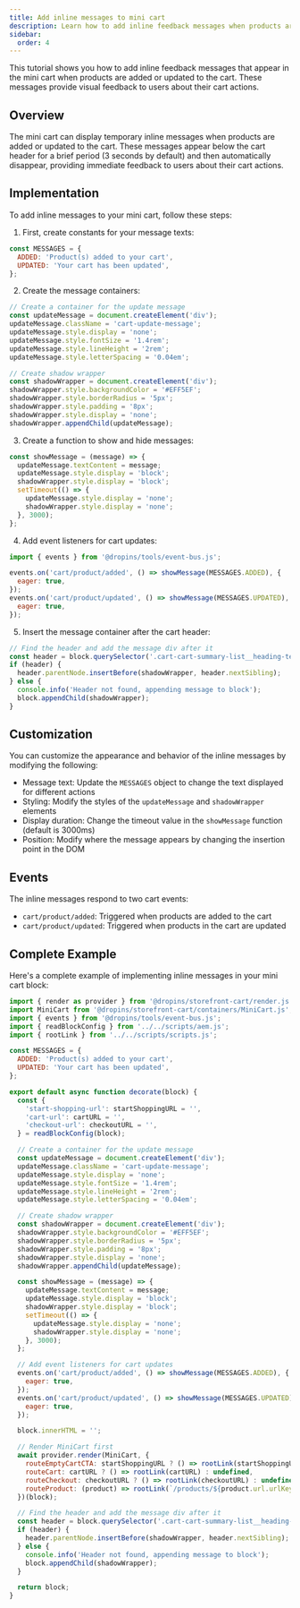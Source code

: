 ```yaml
---
title: Add inline messages to mini cart
description: Learn how to add inline feedback messages when products are added or updated in the mini cart.
sidebar:
  order: 4
---
```



This tutorial shows you how to add inline feedback messages that appear in the mini cart when products are added or updated to the cart. These messages provide visual feedback to users about their cart actions.

## Overview

The mini cart can display temporary inline messages when products are added or updated to the cart. These messages appear below the cart header for a brief period (3 seconds by default) and then automatically disappear, providing immediate feedback to users about their cart actions.

## Implementation

To add inline messages to your mini cart, follow these steps:

1. First, create constants for your message texts:

```javascript
const MESSAGES = {
  ADDED: 'Product(s) added to your cart',
  UPDATED: 'Your cart has been updated',
};
```

2. Create the message containers:

```javascript
// Create a container for the update message
const updateMessage = document.createElement('div');
updateMessage.className = 'cart-update-message';
updateMessage.style.display = 'none';
updateMessage.style.fontSize = '1.4rem';
updateMessage.style.lineHeight = '2rem';
updateMessage.style.letterSpacing = '0.04em';

// Create shadow wrapper
const shadowWrapper = document.createElement('div');
shadowWrapper.style.backgroundColor = '#EFF5EF';
shadowWrapper.style.borderRadius = '5px';
shadowWrapper.style.padding = '8px';
shadowWrapper.style.display = 'none';
shadowWrapper.appendChild(updateMessage);
```

3. Create a function to show and hide messages:

```javascript
const showMessage = (message) => {
  updateMessage.textContent = message;
  updateMessage.style.display = 'block';
  shadowWrapper.style.display = 'block';
  setTimeout(() => {
    updateMessage.style.display = 'none';
    shadowWrapper.style.display = 'none';
  }, 3000);
};
```

4. Add event listeners for cart updates:

```javascript
import { events } from '@dropins/tools/event-bus.js';

events.on('cart/product/added', () => showMessage(MESSAGES.ADDED), {
  eager: true,
});
events.on('cart/product/updated', () => showMessage(MESSAGES.UPDATED), {
  eager: true,
});
```

5. Insert the message container after the cart header:

```javascript
// Find the header and add the message div after it
const header = block.querySelector('.cart-cart-summary-list__heading-text');
if (header) {
  header.parentNode.insertBefore(shadowWrapper, header.nextSibling);
} else {
  console.info('Header not found, appending message to block');
  block.appendChild(shadowWrapper);
}
```

## Customization

You can customize the appearance and behavior of the inline messages by modifying the following:

- Message text: Update the `MESSAGES` object to change the text displayed for different actions
- Styling: Modify the styles of the `updateMessage` and `shadowWrapper` elements
- Display duration: Change the timeout value in the `showMessage` function (default is 3000ms)
- Position: Modify where the message appears by changing the insertion point in the DOM

## Events

The inline messages respond to two cart events:

- `cart/product/added`: Triggered when products are added to the cart
- `cart/product/updated`: Triggered when products in the cart are updated

## Complete Example

Here's a complete example of implementing inline messages in your mini cart block:

```javascript
import { render as provider } from '@dropins/storefront-cart/render.js';
import MiniCart from '@dropins/storefront-cart/containers/MiniCart.js';
import { events } from '@dropins/tools/event-bus.js';
import { readBlockConfig } from '../../scripts/aem.js';
import { rootLink } from '../../scripts/scripts.js';

const MESSAGES = {
  ADDED: 'Product(s) added to your cart',
  UPDATED: 'Your cart has been updated',
};

export default async function decorate(block) {
  const {
    'start-shopping-url': startShoppingURL = '',
    'cart-url': cartURL = '',
    'checkout-url': checkoutURL = '',
  } = readBlockConfig(block);

  // Create a container for the update message
  const updateMessage = document.createElement('div');
  updateMessage.className = 'cart-update-message';
  updateMessage.style.display = 'none';
  updateMessage.style.fontSize = '1.4rem';
  updateMessage.style.lineHeight = '2rem';
  updateMessage.style.letterSpacing = '0.04em';

  // Create shadow wrapper
  const shadowWrapper = document.createElement('div');
  shadowWrapper.style.backgroundColor = '#EFF5EF';
  shadowWrapper.style.borderRadius = '5px';
  shadowWrapper.style.padding = '8px';
  shadowWrapper.style.display = 'none';
  shadowWrapper.appendChild(updateMessage);

  const showMessage = (message) => {
    updateMessage.textContent = message;
    updateMessage.style.display = 'block';
    shadowWrapper.style.display = 'block';
    setTimeout(() => {
      updateMessage.style.display = 'none';
      shadowWrapper.style.display = 'none';
    }, 3000);
  };

  // Add event listeners for cart updates
  events.on('cart/product/added', () => showMessage(MESSAGES.ADDED), {
    eager: true,
  });
  events.on('cart/product/updated', () => showMessage(MESSAGES.UPDATED), {
    eager: true,
  });

  block.innerHTML = '';

  // Render MiniCart first
  await provider.render(MiniCart, {
    routeEmptyCartCTA: startShoppingURL ? () => rootLink(startShoppingURL) : undefined,
    routeCart: cartURL ? () => rootLink(cartURL) : undefined,
    routeCheckout: checkoutURL ? () => rootLink(checkoutURL) : undefined,
    routeProduct: (product) => rootLink(`/products/${product.url.urlKey}/${product.topLevelSku}`),
  })(block);

  // Find the header and add the message div after it
  const header = block.querySelector('.cart-cart-summary-list__heading-text');
  if (header) {
    header.parentNode.insertBefore(shadowWrapper, header.nextSibling);
  } else {
    console.info('Header not found, appending message to block');
    block.appendChild(shadowWrapper);
  }

  return block;
}
```
